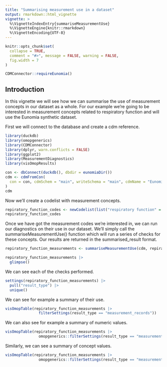 ```yaml
---
title: "Summarising measurement use in a dataset"
output: rmarkdown::html_vignette
vignette: >
  %\VignetteIndexEntry{summariseMeasurementUse}
  %\VignetteEngine{knitr::rmarkdown}
  %\VignetteEncoding{UTF-8}
---
```


```r
knitr::opts_chunk$set(
  collapse = TRUE,
  comment = "#>", message = FALSE, warning = FALSE,
  fig.width = 7
)

CDMConnector::requireEunomia()
```

## Introduction

In this vignette we will see how we can summarise the use of measurement concepts in our dataset as a whole. For our example we're going to be interested in measurement concepts related to respiratory function and will use the Eunomia synthetic dataset.

First we will connect to the database and create a cdm reference.

```r
library(duckdb)
library(omopgenerics)
library(CDMConnector)
library(dplyr, warn.conflicts = FALSE)
library(ggplot2)
library(MeasurementDiagnostics)
library(visOmopResults)

con <- dbConnect(duckdb(), dbdir = eunomiaDir())
cdm <- cdmFromCon(
  con = con, cdmSchem = "main", writeSchema = "main", cdmName = "Eunomia"
)
cdm
```

Now we'll create a codelist with measurement concepts.
```r
repiratory_function_codes <- newCodelist(list("respiratory function" = c(4052083, 4133840, 3011505)))
repiratory_function_codes
```

Once we have got the measurement codes we're interested in, we can run our diagnostics on their use in our dataset. We'll simply call the summariseMeasurementUse() function which will run a series of checks for these concepts. Our results are returned in the summarised_result format.
```r
repiratory_function_measurements <- summariseMeasurementUse(cdm, repiratory_function_codes)

repiratory_function_measurements |> 
  glimpse()
```

We can see each of the checks performed.
```r
settings(repiratory_function_measurements) |> 
  pull("result_type") |> 
  unique()
```

We can see for example a summary of their use.
```r
visOmopTable(repiratory_function_measurements |> 
               filterSettings(result_type == "measurement_records"))
```

We can also see for example a summary of numeric values.
```r
visOmopTable(repiratory_function_measurements |> 
               omopgenerics::filterSettings(result_type == "measurement_value_as_numeric"))
```

Similarly, we can see a summary of concept values.
```r
visOmopTable(repiratory_function_measurements |> 
               omopgenerics::filterSettings(result_type == "measurement_value_as_concept"))
```

